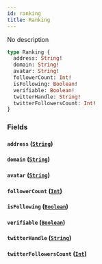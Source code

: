 ```yaml
---
id: ranking
title: Ranking
---
```



No description

```graphql
type Ranking {
  address: String!
  domain: String!
  avatar: String!
  followerCount: Int!
  isFollowing: Boolean!
  verifiable: Boolean!
  twitterHandle: String!
  twitterFollowersCount: Int!
}
```


### Fields

#### `address` ([`String`](/cyberconnect-api/reference/scalars/string))




#### `domain` ([`String`](/cyberconnect-api/reference/scalars/string))




#### `avatar` ([`String`](/cyberconnect-api/reference/scalars/string))




#### `followerCount` ([`Int`](/cyberconnect-api/reference/scalars/int))




#### `isFollowing` ([`Boolean`](/cyberconnect-api/reference/scalars/boolean))




#### `verifiable` ([`Boolean`](/cyberconnect-api/reference/scalars/boolean))




#### `twitterHandle` ([`String`](/cyberconnect-api/reference/scalars/string))




#### `twitterFollowersCount` ([`Int`](/cyberconnect-api/reference/scalars/int))






